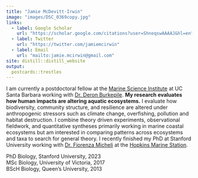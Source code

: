 ```yaml
---
title: "Jamie McDevitt-Irwin"
image: "images/DSC_0369copy.jpg"
links:
  - label: Google Scholar
    url: "https://scholar.google.com/citations?user=ShneqswAAAAJ&hl=en"
  - label: Twitter
    url: "https://twitter.com/jamiemcirwin"   
  - label: Email
    url: "mailto:jamie.mcirwin@gmail.com"   
site: distill::distill_website
output:
  postcards::trestles
---
```



I am currently a postdoctoral fellow at the [Marine Science Institute](https://msi.ucsb.edu/) at UC Santa Barbara working with [Dr. Deron Burkepile](https://labs.eemb.ucsb.edu/burkepile/deron/). **My research evaluates how human impacts are altering aquatic ecosystems.** I evaluate how biodiversity, community structure, and resilience are altered under anthropogenic stressors such as climate change, overfishing, pollution and habitat destruction. I combine theory driven experiments, observational fieldwork, and quantitative syntheses primarily working in marine coastal ecosystems but am interested in comparing patterns across ecosystems and taxa to search for general theory. I recently finished my PhD at Stanford University working with [Dr. Fiorenza Micheli](https://michelilab.stanford.edu/) at the [Hopkins Marine Station](https://hopkinsmarinestation.stanford.edu/).

PhD Biology, Stanford University, 2023  
MSc Biology, University of Victoria, 2017  
BScH Biology, Queen's University, 2013  


<meta http-equiv='cache-control' content='no-cache'> 
<meta http-equiv='expires' content='0'> 
<meta http-equiv='pragma' content='no-cache'>
